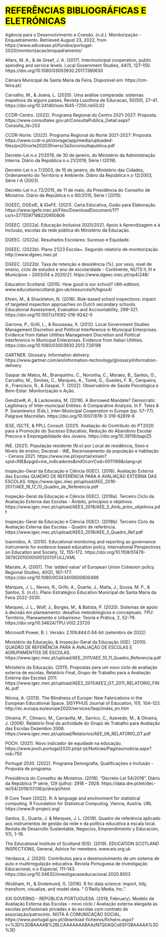 # <mark>**REFERÊNCIAS BIBLIOGRÁFICAS E ELETRÓNICAS**</mark>{-}

Agência para o Desenvolvimento e Coesão. (n.d.). Monitorização - Enquadramento. Retrieved August 23, 2022, from https://www.adcoesao.pt/fundos/portugal-2020/monitorizacao/enquadramento/  

Allers, M. A., & de Greef, J. A. (2017). Intermunicipal cooperation, public spending and service levels. Local Government Studies, 44(1), 127–150. https://doi.org/10.1080/03003930.2017.1380630  

Câmara Municipal de Santa Maria da Feira. Disponível em: https://cm-feira.pt/.  

Carvalho, M., & Joana, L. (2020). Uma análise comparada: sistemas inspetivos de alguns países. Revista Lusofona de Educacao, 50(50), 27–41. https://doi.org/10.24140/issn.1645-7250.rle50.02  

CCDR-Centro. (2022). Programa Regional do Centro 2021-2027: Proposta. https://www.consultalex.gov.pt/ConsultaPublica_Detail.aspx?Consulta_Id=253  

CCDR-Norte. (2022). Programa Regional do Norte 2021-2027: Proposta. https://www.ccdr-n.pt/storage/app/media/uploaded-files/po20norte202030versc3a3oconsultapublica.pdf  

Decreto-Lei n.o 21/2019, de 30 de janeiro, do Ministério da Administração Interna. Diário da República n.o 21/2019, Série I (2019).  

Decreto-Lei n.o 7/2003, de 15 de janeiro, do Ministério das Cidades, Ordenamento do Território e Ambiente. Diário da República n.o 12/2003, Série I-A (2003).  

Decreto-Lei n.o 72/2015, de 11 de maio, da Presidência do Conselho de Ministros. Diário da República n.o 90/2015, Série I (2015).  

DGEEC, DGEstE, & IGeFE. (2021). Carta Educativa, Guião para Elaboração. https://www.igefe.mec.pt/Files/DownloadDocument/17?csrt=5775597188220950806  

DGEEC. (2022a). Educação Inclusiva 2020/2021. Apoio à Aprendizagem e à Inclusão, escolas da rede pública do Ministério da Educação.  

DGEEC. (2022a). Resultados Escolares: Sucesso e Equidade.  

DGEEC. (2022b). Plano 21|23 Escola+. Segundo relatório de monitorização. http://www.dgeec.mec.pt  

DGEEC. (2022b). Taxa de retenção e desistência (%), por sexo, nível de ensino, ciclo de estudos e ano de escolaridade - Continente, NUTS II, III e Municípios – 2003/04 a 2020/21. https://www.dgeec.mec.pt/np4/248/  

Education Scotland. (2015). How good is our school? (4th edition). www.educationscotland.gov.uk/resources/h/hgios4/  

Ehren, M., & Shackleton, N. (2016). Risk-based school inspections: impact of targeted inspection approaches on Dutch secondary schools. Educational Assessment, Evaluation and Accountability, 299–321. https://doi.org/10.1007/s11092-016-9242-0  

Garrone, P., Grilli, L., & Rousseau, X. (2012). Local Government Studies Management Discretion and Political Interference in Municipal Enterprises. Evidence from Italian Utilities Management Discretion and Political Interference in Municipal Enterprises. Evidence from Italian Utilities. https://doi.org/10.1080/03003930.2012.726198  

GARTNER. Glossary. Information delivery. https://www.gartner.com/en/information-technology/glossary/information-delivery  

Gaspar de Matos, M., Branquinho, C., Noronha, C., Moraes, B., Santos, O., Carvalho, M., Simões, C., Marques, A., Tomé, G., Guedes, F. B., Cerqueira, A., Francisco, R., & Gaspar, T. (2022). Observatório de Saúde Psicológica e Bem-Estar: Monitorização e Ação.  

Gendźwiłł, A., & Lackowska, M. (2018). A Borrowed Mandate? Democratic Legitimacy of Inter-municipal Entities: A Comparative Analysis. In F. Teles & P. Swianiewicz (Eds.), Inter-Municipal Cooperation in Europe (pp. 57–77). Palgrave Macmillan. https://doi.org/10.1007/978-3-319-62819-6  

IESE, ISCTE, & PPLL Consult. (2021). Avaliação do Contributo do PT2020 para a Promoção do Sucesso Educativo, Redução do Abandono Escolar Precoce e Empregabilidade dos Jovens. https://doi.org/10.38116/bapi25  

INE. (2021). População residente (N.o) por Local de residência, Sexo e Níveis de ensino; Decenal - INE, Recenseamento da população e habitação - Censos 2021. https://www.ine.pt/xportal/xmain?xpid=INE&xpgid=ine_indicadores&indOcorrCod=0011168&xlang=pt  

Inspeção-Geral da Educação e Ciência (IGEC). (2016). Avaliação Externa das Escolas QUADRO DE REFERÊNCIA PARA A AVALIAÇÃO EXTERNA DAS ESCOLAS. https://www.igec.mec.pt/upload/AEE_2016-2017/AEE_16_17_(1)_Quadro_de_Referencia.pdf  

Inspeção-Geral da Educação e Ciência (IGEC). (2018a). Terceiro Ciclo da Avaliação Externa das Escolas - Âmbito, princípios e objetivos. https://www.igec.mec.pt/upload/AEE3_2018/AEE_3_Amb_princ_objetivos.pdf  

Inspeção-Geral da Educação e Ciência (IGEC). (2018b). Terceiro Ciclo da Avaliação Externa das Escolas - Quadro de referência. https://www.igec.mec.pt/upload/AEE3_2018/AEE_3_Quadro_Ref.pdf  

Ioannidou, A. (2010). Educational monitoring and reporting as governance instruments for evidence-based education policy. International Perspectives on Education and Society, 12, 155–172. https://doi.org/10.1108/S1479-3679(2010)0000012011/FULL/XML  

Mairate, A. (2007). The ‘added value’ of European Union Cohesion policy. Regional Studies, 40(2), 167–177. https://doi.org/10.1080/00343400600600496  

Marques, J. L., Neves, R., Grifo, A., Duarte, J., Malta, J., Sousa, M. P., & Santos, S. (n.d.). Plano Estratégico Educativo Municipal de Santa Maria da Feira 2022-2030.  

Marques, J. L., Wolf, J., Borges, M., & Batista, P. (2020). Sistemas de apoio à decisão em planeamento: desafios metodológicos e conceptuais. TPU: Território, Planeamento e Urbanismo: Teoria e Prática, 2, 52–79. https://doi.org/10.34624/TPU.V0I2.23720  

Microsoft Power, B. I. Versão: 2.109.844.0 64-bit (setembro de 2022)  

Ministério da Educação, & Inspeção-Geral da Educação (IGE). (2010). QUADRO DE REFERÊNCIA PARA A AVALIAÇÃO DE ESCOLAS E AGRUPAMENTOS DE ESCOLAS. https://www.igec.mec.pt/upload/AEE_2011/AEE_10_11_Quadro_Referencia.pdf  

Ministério da Educação. (2011). Propostas para um novo ciclo de avaliação externa de escolas, Relatório Final, Grupo de Trabalho para a Avaliação Externa das Escolas 2011. https://www.igec.mec.pt/upload/AEE2_2011/AEE2_GT_2011_RELATORIO_FINAL.pdf  

Nóvoa, A. (2013). The Blindness of Europe: New Fabrications in the European Educational Space. SISYPHUS Journal of Education, 1(1), 104–123. http://ec.europa.eu/europe2020/services/faqs/index_en.htm  

Oliveira, P., Clímaco, M., Carravilla, M., Sarrico, C., Azevedo, M., & Oliveira, J. (2006). Relatório final da actividade do Grupo de Trabalho para Avaliação das Escolas Dezembro 2006. https://www.igec.mec.pt/upload/Relatorios/AEE_06_RELATORIO_GT.pdf  

POCH. (2021). Novo indicador de equidade na educação. https://www.poch.portugal2020.pt/pt-pt/Noticias/Paginas/noticia.aspx?nid=750  

Portugal 2030. (2022). Programa Demografia, Qualificações e Inclusão - Proposta de programa.  

Presidência do Conselho de Ministros. (2018). “Decreto-Lei 54/2018”. Diário da República 1ª série, 129 (julho): 2918 – 2928. https://data.dre.pt/eli/dec-lei/54/2018/07/06/p/dre/pt/html  

R Core Team (2022). R: A language and environment   for statistical computing. R Foundation for  Statistical Computing, Vienna, Austria. URL  https://www.R-project.org/  

Santos, S., Duarte, J. & Marques, J. L. (2019). Quadro de referência aplicado aos instrumentos de gestão da rede e da política educativa à escala local. Revista de Desarrollo Sustentable, Negocios, Emprendimiento y Educación, 1(1), 1–19.  

The Educational Institute of Scotland (EIS). (2019). EDUCATION SCOTLAND INSPECTIONS, General, Advice for members. www.eis.org.uk  

Verdasca, J. (2020). Contributos para o desenvolvimento de um sistema de auto e multirregulação educativa. Revista Portuguesa de Investigação Educacional, n.o Especial, 111–143. https://doi.org/10.34632/investigacaoeducacional.2020.8503  

Wickham, H., & Grolemund, G. (2016). R for data science: import, tidy, transform, visualize, and model data. " O'Reilly Media, Inc.".  

XXI GOVERNO - REPÚBLICA PORTUGUESA. (2019, February). Modelo de Avaliação Externa das Escolas – novo ciclo / Avaliação externa alargada às escolas profissionais privadas e às escolas com contrato de associação/patrocínio. NOTA À COMUNICAÇÃO SOCIAL. https://www.portugal.gov.pt/download-ficheiros/ficheiro.aspx?v=%3D%3DBAAAAB%2BLCAAAAAAABAAzN7Q0AQCs6SFGBAAAAA%3D%3D  

